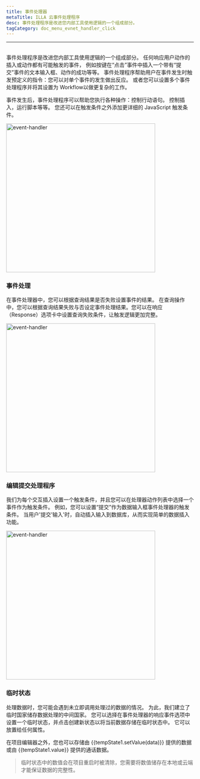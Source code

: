 ```yaml
---
title: 事件处理器
metaTitle: ILLA 云事件处理程序
desc: 事件处理程序是改进您内部工具使用逻辑的一个组成部分。
tagCategory: doc_menu_evnet_handler_click
---
```


* * *

## <Heading hidden>事件处理器</Heading>

事件处理程序是改进您内部工具使用逻辑的一个组成部分。 任何响应用户动作的插入或动作都有可能触发的事件， 例如按键在“点击”事件中插入一个带有“提交”事件的文本输入框、动作的成功等等。 事件处理程序帮助用户在事件发生时触发预定义的指令：您可以对单个事件的发生做出反应。 或者您可以设置多个事件处理程序并将其设置为 Workflow以做更复杂的工作。

事件发生后，事件处理程序可以帮助您执行各种操作：控制行动语句。 控制插入，运行脚本等等。 您还可以在触发条件之外添加更详细的 JavaScript 触发条件。

<img alt="event-handler" src='https://cdn.illacloud.com/official-website/img/official-site/event-handler-01.png' width="400" />

### 事件处理

在事件处理器中，您可以根据查询结果是否失败设置事件的结果。 在查询操作中，您可以根据查询结果失败与否设定事件处理结果。您可以在响应（Response）选项卡中设置查询失败条件，让触发逻辑更加完整。

<img alt="event-handler" src='https://cdn.illacloud.com/official-website/img/official-site/event-handler-02.png' width="400" />

### 编辑提交处理程序

我们为每个交互插入设置一个触发条件，并且您可以在处理器动作列表中选择一个事件作为触发条件。 例如，您可以设置“提交”作为数据输入框事件处理器的触发条件。 当用户'提交'输入'时，自动插入输入到数据库，从而实现简单的数据插入功能。

<img alt="event-handler" src='https://cdn.illacloud.com/official-website/img/official-site/event-handler-03.png' width="400" />

### 临时状态

处理数据时，您可能会遇到未立即调用处理过的数据的情况。 为此，我们建立了临时国家储存数据处理的中间国家。 您可以选择在事件处理器的响应事件选项中设置一个临时状态，并点击创建新状态以将当前数据存储在临时状态中。 它可以放置给任何属性。

在项目编辑器之外，您也可以存储由 {{tempState1.setValue(data)}} 提供的数据或由 {{tempState1.value}} 提供的通话数据。

> 临时状态中的数值会在项目重启时被清除，您需要将数值储存在本地或云端才能保证数据的完整性。
